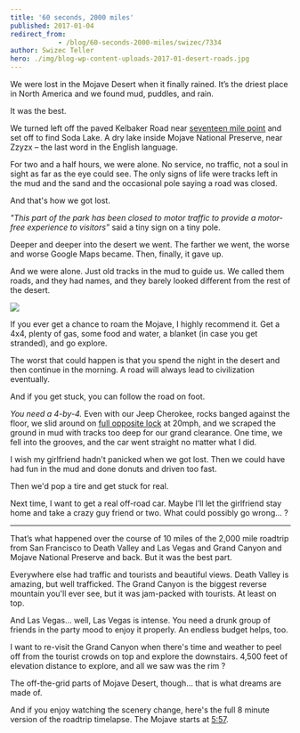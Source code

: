 ```yaml
---
title: '60 seconds, 2000 miles'
published: 2017-01-04
redirect_from: 
            - /blog/60-seconds-2000-miles/swizec/7334
author: Swizec Teller
hero: ./img/blog-wp-content-uploads-2017-01-desert-roads.jpg
---
```

We were lost in the Mojave Desert when it finally rained. It’s the driest place in North America and we found mud, puddles, and rain.



It was the best.



We turned left off the paved Kelbaker Road near [seventeen mile point](https://www.google.com/maps/place/Soda+Lake/@35.2177389,-115.8921703,3920m/data=!3m1!1e3!4m5!3m4!1s0x80c5a2f67c7237db:0xc0edfaaf9e63aa37!8m2!3d35.16519!4d-116.07142) and set off to find Soda Lake. A dry lake inside Mojave National Preserve, near Zzyzx – the last word in the English language.



For two and a half hours, we were alone. No service, no traffic, not a soul in sight as far as the eye could see. The only signs of life were tracks left in the mud and the sand and the occasional pole saying a road was closed.



And that's how we got lost.



_"This part of the park has been closed to motor traffic to provide a motor-free experience to visitors”_ said a tiny sign on a tiny pole.



Deeper and deeper into the desert we went. The farther we went, the worse and worse Google Maps became. Then, finally, it gave up.



And we were alone. Just old tracks in the mud to guide us. We called them roads, and they had names, and they barely looked different from the rest of the desert.



![](./img/blog-wp-content-uploads-2017-01-desert-roads.jpg)



If you ever get a chance to roam the Mojave, I highly recommend it. Get a 4x4, plenty of gas, some food and water, a blanket (in case you get stranded), and go explore.



The worst that could happen is that you spend the night in the desert and then continue in the morning. A road will always lead to civilization eventually.



And if you get stuck, you can follow the road on foot.



_You need a 4-by-4._ Even with our Jeep Cherokee, rocks banged against the floor, we slid around on [full opposite lock](https://en.wikipedia.org/wiki/Opposite_lock) at 20mph, and we scraped the ground in mud with tracks too deep for our grand clearance. One time, we fell into the grooves, and the car went straight no matter what I did.



I wish my girlfriend hadn't panicked when we got lost. Then we could have had fun in the mud and done donuts and driven too fast.



Then we'd pop a tire and get stuck for real.



Next time, I want to get a real off-road car. Maybe I’ll let the girlfriend stay home and take a crazy guy friend or two. What could possibly go wrong… ?



* * *



That’s what happened over the course of 10 miles of the 2,000 mile roadtrip from San Francisco to Death Valley and Las Vegas and Grand Canyon and Mojave National Preserve and back. But it was the best part.



Everywhere else had traffic and tourists and beautiful views. Death Valley is amazing, but well trafficked. The Grand Canyon is the biggest reverse mountain you'll ever see, but it was jam-packed with tourists. At least on top.



And Las Vegas… well, Las Vegas is intense. You need a drunk group of friends in the party mood to enjoy it properly. An endless budget helps, too.



I want to re-visit the Grand Canyon when there's time and weather to peel off from the tourist crowds on top and explore the downstairs. 4,500 feet of elevation distance to explore, and all we saw was the rim ?



The off-the-grid parts of Mojave Desert, though… that is what dreams are made of.



And if you enjoy watching the scenery change, here's the full 8 minute version of the roadtrip timelapse. The Mojave starts at [5:57](https://youtu.be/ZGFtrvLIq1g?t=357).